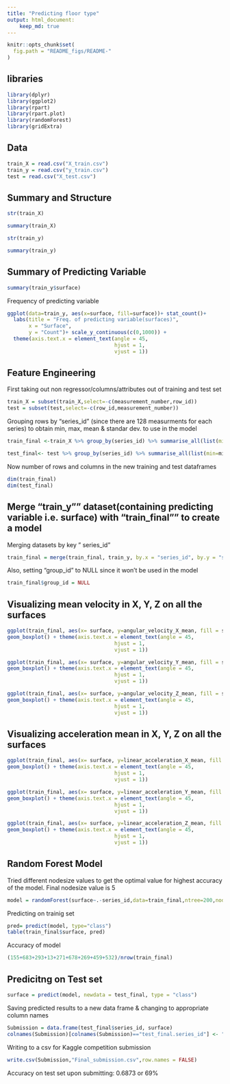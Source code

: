 ---
title: "Predicting floor type"
output: html_document:
    keep_md: true
---
```{r, echo = FALSE}
knitr::opts_chunk$set(
  fig.path = "README_figs/README-"
)
```
## libraries
```{r}
library(dplyr)
library(ggplot2)
library(rpart)
library(rpart.plot)
library(randomForest)
library(gridExtra)
```


## Data
```{r}
train_X = read.csv("X_train.csv")
train_y = read.csv("y_train.csv")
test = read.csv("X_test.csv")
```

## Summary and Structure

```{r}
str(train_X)
```
```{r}
summary(train_X)
```

```{r}
str(train_y)
```

```{r}
summary(train_y)
```

## Summary of Predicting Variable
```{r}
summary(train_y$surface)
```

Frequency of predicting variable
```{r}
ggplot(data=train_y, aes(x=surface, fill=surface))+ stat_count()+
  labs(title = "Freq. of predicting variable(surfaces)",
       x = "Surface", 
       y = "Count")+ scale_y_continuous(c(0,1000)) + 
  theme(axis.text.x = element_text(angle = 45, 
                                   hjust = 1,
                                   vjust = 1))
```

## Feature Engineering

First taking out non regressor/columns/attributes out of training and test set
```{r}
train_X = subset(train_X,select=-c(measurement_number,row_id))
test = subset(test,select=-c(row_id,measurement_number))
```

Grouping rows by "series_id" (since there are 128 measurments for each series) to obtain min, max, mean & standar dev. to use in the model
```{r}
train_final <-train_X %>% group_by(series_id) %>% summarise_all(list(min=min,max=max,mean=mean,sd=sd))

test_final<- test %>% group_by(series_id) %>% summarise_all(list(min=min,max=max,mean=mean,sd=sd))
```

Now number of rows and columns in the new training and test dataframes
```{r}
dim(train_final)
dim(test_final)
```

## Merge "train_y"" dataset(containing predicting variable i.e. surface) with "train_final"" to create a model

Merging datasets by key " series_id"
```{r}
train_final = merge(train_final, train_y, by.x = "series_id", by.y = "series_id", all = TRUE)
```

Also, setting "group_id" to NULL since it won't be used in the model
```{r}
train_final$group_id = NULL
```




## Visualizing mean velocity in X, Y, Z on all the surfaces
```{r}
ggplot(train_final, aes(x= surface, y=angular_velocity_X_mean, fill = surface)) + coord_cartesian(ylim = c(-0.05, 0.05)) +
geom_boxplot() + theme(axis.text.x = element_text(angle = 45, 
                                   hjust = 1,
                                   vjust = 1))
```

```{r}
ggplot(train_final, aes(x= surface, y=angular_velocity_Y_mean, fill = surface)) + coord_cartesian(ylim = c(-0.10, 0.10)) +
geom_boxplot() + theme(axis.text.x = element_text(angle = 45, 
                                   hjust = 1,
                                   vjust = 1))
```
```{r}
ggplot(train_final, aes(x= surface, y=angular_velocity_Z_mean, fill = surface)) + coord_cartesian(ylim = c(-0.50, 0.50)) +
geom_boxplot() + theme(axis.text.x = element_text(angle = 45, 
                                   hjust = 1,
                                   vjust = 1))
```

## Visualizing acceleration mean in X, Y, Z on all the surfaces

```{r}
ggplot(train_final, aes(x= surface, y=linear_acceleration_X_mean, fill = surface)) + coord_cartesian(ylim = c(-0.5, 0.5)) +
geom_boxplot() + theme(axis.text.x = element_text(angle = 45, 
                                   hjust = 1,
                                   vjust = 1))
```

```{r}
ggplot(train_final, aes(x= surface, y=linear_acceleration_Y_mean, fill = surface)) + coord_cartesian(ylim = c(2, 4)) +
geom_boxplot() + theme(axis.text.x = element_text(angle = 45, 
                                   hjust = 1,
                                   vjust = 1))
```
```{r}
ggplot(train_final, aes(x= surface, y=linear_acceleration_Z_mean, fill = surface)) + coord_cartesian(ylim = c(-9.5, -9.25)) +
geom_boxplot() + theme(axis.text.x = element_text(angle = 45, 
                                   hjust = 1,
                                   vjust = 1))
```

## Random Forest Model

Tried different nodesize values to get the optimal value for highest accuracy of the model. Final nodesize value is 5
```{r}
model = randomForest(surface~.-series_id,data=train_final,ntree=200,nodesize=5)
```

Predicting on trainig set
```{r}
pred= predict(model, type="class")
table(train_final$surface, pred)
```


Accuracy of model
```{r}
(155+683+293+13+271+678+269+459+532)/nrow(train_final)
```

## Predicitng on Test set
```{r}
surface = predict(model, newdata = test_final, type = "class")
```

Saving predicted results to a new data frame & changing to appropriate column names
```{r}
Submission = data.frame(test_final$series_id, surface)
colnames(Submission)[colnames(Submission)=="test_final.series_id"] <- "series_id"
```

Writing to a csv  for Kaggle competition submission
```{r}
write.csv(Submission,"Final_submission.csv",row.names = FALSE)
```

Accuracy on test set upon submitting: 0.6873 or 69%
